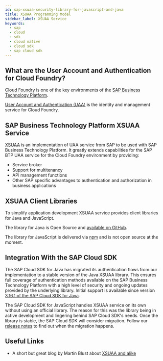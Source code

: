 ```yaml
---
id: sap-xsuaa-security-library-for-javascript-and-java
title: XSUAA Programming Model
sidebar_label: XSUAA Service
keywords:
  - sap
  - cloud
  - sdk
  - cloud native
  - cloud sdk
  - sap cloud sdk
---
```



## What are the User Account and Authentication for Cloud Foundry?

[Cloud Foundry](https://help.sap.com/viewer/3504ec5ef16548778610c7e89cc0eac3/Cloud/en-US/9c7092c7b7ae4d49bc8ae35fdd0e0b18.html) is one of the key environments of the [SAP Business Technology Platform](https://www.sap.com/products/cloud-platform.html).

[User Account and Authentication (UAA)](https://docs.cloudfoundry.org/concepts/architecture/uaa.html) is the identity and management service for Cloud Foundry.

## SAP Business Technology Platform XSUAA Service

[XSUAA](https://help.sap.com/viewer/65de2977205c403bbc107264b8eccf4b/Cloud/en-US/ea0281368f11472b8d2b145a2a28666c.html) is an implementation of UAA service from SAP to be used with SAP Business Technology Platform.
It greatly extends capabilities for the SAP BTP UAA service for the Cloud Foundry environment by providing:

- Service broker
- Support for multitenancy
- API management functions
- Other SAP specific advantages to authentication and authorization in business applications

## XSUAA Client Libraries

To simplify application development XSUAA service provides client libraries for Java and JavaScript.

The library for Java is Open Source and [available on GitHub](https://github.com/SAP/cloud-security-xsuaa-integration).

The library for JavaScript is delivered via [npm](https://www.npmjs.com/package/@sap/xssec) and is not open source at the moment.

## Integration With the SAP Cloud SDK

The SAP Cloud SDK for Java has migrated its authentication flows from our implementation to a stable version of the Java XSUAA library.
This ensures full coverage of authentication methods available on the SAP Business Technology Platform with a high level of security and ongoing updates provided by the underlying library.
Initial support is available since version [3.16.1 of the SAP Cloud SDK for Java](../java/release-notes-sap-cloud-sdk-for-java#3161).

The SAP Cloud SDK for JavaScript handles XSUAA service on its own without using an official library.
The reason for this was the library being in active development and lingering behind SAP Cloud SDK's needs.
Once the library is stable, the SAP Cloud SDK will consider migration.
Follow our [release notes](../js/release-notes-sap-cloud-sdk-for-javascript-and-typescript) to find out when the migration happens.

## Useful Links

- A short but great blog by Martin Blust about [XSUAA and alike](https://blogs.sap.com/2019/01/07/uaa-xsuaa-platform-uaa-cfuaa-what-is-it-all-about/)
